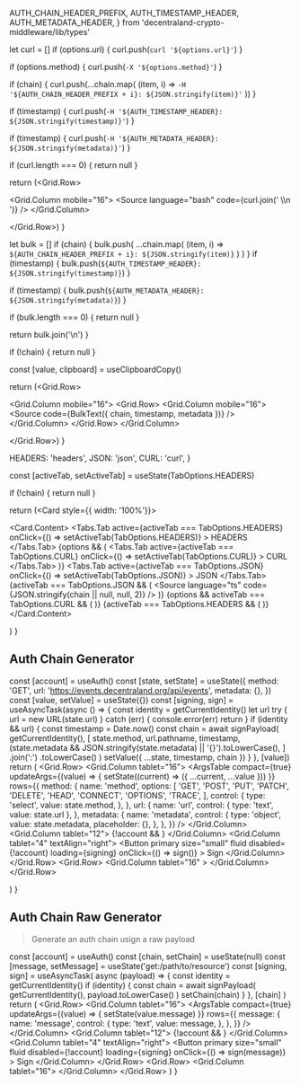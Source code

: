   AUTH_CHAIN_HEADER_PREFIX,
  AUTH_TIMESTAMP_HEADER,
  AUTH_METADATA_HEADER,
} from 'decentraland-crypto-middleware/lib/types'


<Meta title="Development/AuthChain" />

  let curl = []
  if (options.url) {
    curl.push(`curl '${options.url}'`)
  }

if (options.method) {
curl.push(`-X '${options.method}'`)
}

if (chain) {
curl.push(...chain.map(
(item, i) =>
`-H '${AUTH_CHAIN_HEADER_PREFIX + i}: ${JSON.stringify(item)}'`
))
}

if (timestamp) {
curl.push(`-H '${AUTH_TIMESTAMP_HEADER}: ${JSON.stringify(timestamp)}'`)
}

if (timestamp) {
curl.push(`-H '${AUTH_METADATA_HEADER}: ${JSON.stringify(metadata)}'`)
}

if (curl.length === 0) {
return null
}

return (<Grid.Row>

<Grid.Column mobile="16">
  <Source language="bash" code={curl.join(' \\\n ')} />
</Grid.Column>

  </Grid.Row>)
}

  let bulk = []
  if (chain) {
    bulk.push(
      ...chain.map(
        (item, i) =>
        `${AUTH_CHAIN_HEADER_PREFIX + i}: ${JSON.stringify(item)}`
      )
    )
  }
  if (timestamp) {
    bulk.push(`${AUTH_TIMESTAMP_HEADER}: ${JSON.stringify(timestamp)}`)
  }

if (timestamp) {
bulk.push(`${AUTH_METADATA_HEADER}: ${JSON.stringify(metadata)}`)
}

if (bulk.length === 0) {
return null
}

return bulk.join('\n')
}

  if (!chain) {
    return null
  }

const [value, clipboard] = useClipboardCopy()

return (<Grid.Row>

<Grid.Column mobile="16">
  <Grid stackable className="AuthChainTable">
    <Grid.Row>
      <Grid.Column mobile="16">
        <Source code={BulkText({ chain, timestamp, metadata })} />
      </Grid.Column>
    </Grid.Row>
  </Grid>
</Grid.Column>

  </Grid.Row>)
}

  HEADERS: 'headers',
  JSON: 'json',
  CURL: 'curl',
}

  const [activeTab, setActiveTab] = useState(TabOptions.HEADERS)

if (!chain) {
return null
}

return (<Card style={{ width: '100%'}}>

<Card.Content>
  <Tabs>
    <Tabs.Tab
      active={activeTab === TabOptions.HEADERS}
      onClick={() => setActiveTab(TabOptions.HEADERS)}
    >
      HEADERS
    </Tabs.Tab>
    {options && (
      <Tabs.Tab
        active={activeTab === TabOptions.CURL}
        onClick={() => setActiveTab(TabOptions.CURL)}
      >
        CURL
      </Tabs.Tab>
    )}
    <Tabs.Tab
      active={activeTab === TabOptions.JSON}
      onClick={() => setActiveTab(TabOptions.JSON)}
    >
      JSON
    </Tabs.Tab>
  </Tabs>
  {activeTab === TabOptions.JSON && (
    <Source language="ts" code={JSON.stringify(chain || null, null, 2)} />
  )}
  {options && activeTab === TabOptions.CURL && (
    <AuthChainCURL
      options={options}
      chain={chain}
      timestamp={timestamp}
      metadata={metadata}
    />
  )}
  {activeTab === TabOptions.HEADERS && (
    <AuthChainTable chain={chain} timestamp={timestamp} metadata={metadata} />
  )}
</Card.Content>

  </Card>)
}

## Auth Chain Generator

  const [account] = useAuth()
  const [state, setState] = useState({
    method: 'GET',
    url: 'https://events.decentraland.org/api/events',
    metadata: {},
  })
  const [value, setValue] = useState({})
  const [signing, sign] = useAsyncTask(async () => {
    const identity = getCurrentIdentity()
    let url
    try {
      url = new URL(state.url)
    } catch (err) {
      console.error(err)
      return
    }
    if (identity && url) {
      const timestamp = Date.now()
      const chain = await signPayload(
        getCurrentIdentity(),
        [
          state.method,
          url.pathname,
          timestamp,
          (state.metadata && JSON.stringify(state.metadata) || '{}').toLowerCase(),
        ]
          .join(':')
          .toLowerCase()
      )
      setValue({ ...state, timestamp, chain })
    }
  }, [value])
  return (
    <Container>
      <Grid>
        <Grid.Row>
          <Grid.Column tablet="16">
            <ArgsTable
              compact={true}
              updateArgs={(value) => {
                setState((current) => ({ ...current, ...value }))
              }}
              rows={{
                method: {
                  name: 'method',
                  options: [
                    'GET',
                    'POST',
                    'PUT',
                    'PATCH',
                    'DELETE',
                    'HEAD',
                    'CONNECT',
                    'OPTIONS',
                    'TRACE',
                  ],
                  control: {
                    type: 'select',
                    value: state.method,
                  },
                },
                url: {
                  name: 'url',
                  control: { type: 'text', value: state.url },
                },
                metadata: {
                  name: 'metadata',
                  control: {
                    type: 'object',
                    value: state.metadata,
                    placeholder: {},
                  },
                },
              }}
            />
          </Grid.Column>
          <Grid.Column tablet="12">
            {!account && <MissingAuthMessage />}
          </Grid.Column>
          <Grid.Column tablet="4" textAlign="right">
            <Button
              primary
              size="small"
              fluid
              disabled={!account}
              loading={signing}
              onClick={() => sign()}
            >
              Sign
            </Button>
          </Grid.Column>
        </Grid.Row>
        <Grid.Row>
          <Grid.Column tablet="16" >
        <Chain
          options={value}
          chain={value.chain}
          timestamp={value.timestamp}
          metadata={value.metadata}
          />
          </Grid.Column>
        </Grid.Row>
      </Grid>
    </Container>

)
}

<AuthChainStandar />

<Divider />

## Auth Chain Raw Generator

> Generate an auth chain usign a raw payload

  const [account] = useAuth()
  const [chain, setChain] = useState(null)
  const [message, setMessage] = useState('get:/path/to/resource')
  const [signing, sign] = useAsyncTask(
    async (payload) => {
      const identity = getCurrentIdentity()
      if (identity) {
        const chain = await signPayload(
          getCurrentIdentity(),
          payload.toLowerCase()
        )
        setChain(chain)
      }
    },
    [chain]
  )
  return (
    <Container>
      <Grid>
        <Grid.Row>
          <Grid.Column tablet="16">
            <ArgsTable
              compact={true}
              updateArgs={(value) => {
                setState(value.message)
              }}
              rows={{
                message: {
                  name: 'message',
                  control: {
                    type: 'text',
                    value: message,
                  },
                },
              }}
            />
          </Grid.Column>
          <Grid.Column tablet="12">
            {!account && <MissingAuthMessage />}
          </Grid.Column>
          <Grid.Column tablet="4" textAlign="right">
            <Button
              primary
              size="small"
              fluid
              disabled={!account}
              loading={signing}
              onClick={() => sign(message)}
            >
              Sign
            </Button>
          </Grid.Column>
        </Grid.Row>
        <Grid.Row>
          <Grid.Column tablet="16">
            <Chain chain={chain} />
          </Grid.Column>
        </Grid.Row>
      </Grid>
    </Container>
  )
}

<AuthChainRaw />
